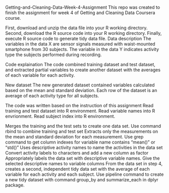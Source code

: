 Getting-and-Cleaning-Data-Week-4-Assignment
This repo was created to finish the assignment for week 4 of Getting and Cleaning Data Coursera course.

First, download and unzip the data file into your R working directory.
Second, download the R source code into your R working directory.
Finally, execute R source code to generate tidy data file.
Data description
The variables in the data X are sensor signals measured with waist-mounted smartphone from 30 subjects. The variable in the data Y indicates activity type the subjects performed during recording.

Code explaination
The code combined training dataset and test dataset, and extracted partial variables to create another dataset with the averages of each variable for each activity.

New dataset
The new generated dataset contained variables calculated based on the mean and standard deviation. Each row of the dataset is an average of each activity type for all subjects.

The code was written based on the instruction of this assignment
Read training and test dataset into R environment. Read variable names into R envrionment. Read subject index into R environment.

Merges the training and the test sets to create one data set. Use command rbind to combine training and test set
Extracts only the measurements on the mean and standard deviation for each measurement. Use grep command to get column indexes for variable name contains "mean()" or "std()"
Uses descriptive activity names to name the activities in the data set Convert activity labels to characters and add a new column as factor
Appropriately labels the data set with descriptive variable names. Give the selected descriptive names to variable columns
From the data set in step 4, creates a second, independent tidy data set with the average of each variable for each activity and each subject. Use pipeline command to create a new tidy dataset with command group_by and summarize_each in dplyr package.